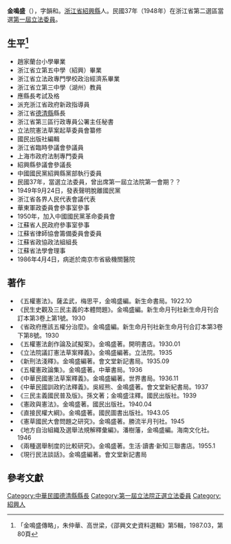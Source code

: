 {{Infobox Officeholder
|姓名=金鳴盛
|圖像=<!-- 檔案不存在 File:金鳴盛.jpg -->
|圖像大小=200px
|圖像說明=  
|字    =字韻和
|號    = 
|別名    = 
|出生日期 = 1899年11月11日
|出生地點 = 
|逝世日期 = {{dda|1986|4|4|1899|11|11}}
|逝世地點 = 
|死因    = 
|墓地    = 
|籍貫    = 
|政黨    = 
|parents  = 父金渭川、母趙氏
|配偶   =趙仙霞
|伴侶    = 
|relatives  = 子金旭初、金德初、金海初；女金正如、金雪如、金圓圓
|children  =  
|著作    = 
|past    = 
}}
'''金鳴盛'''（{{bd|1899年|11月11日|1986年|4月4日}}），字韻和。[[浙江省|浙江省]][[紹興縣|紹興縣]]人。民國37年（1948年）在浙江省第二選區當選[[第一屆立法委員|第一屆立法委員]]。

== 生平<ref>「金鳴盛傳略」，朱仲華、高世梁，《邵興文史資料選輯》第5輯，1987.03，第80頁</ref> ==
* 趙家蘭台小學畢業
* 浙江省立第五中學（紹興）畢業
* 浙江省立法政專門學校政治經濟系畢業
* 浙江省立第三中學（湖州）教員
* 應縣長考試及格
* 派充浙江省政府新政指導員
* 浙江省[[德清縣|德清縣]]縣長
* 浙江省第三區行政專員公署主任秘書
* 立法院憲法草案起草委員會纂修
* 國民出版社編輯
* 浙江省臨時參議會參議員
* 上海市政府法制專門委員
* 紹興縣參議會參議長
* 中國國民黨紹興縣黨部執行委員
* 民國37年，當選立法委員，曾出席第一屆立法院第一會期？？
* 1949年9月24日，發表聲明脫離國民黨
* 浙江省各界人民代表會議代表
* 華東軍政委員會參事室參事
* 1950年，加入中國國民黨革命委員會
* 江蘇省人民政府參事室參事
* 江蘇省律師協會籌備委員會委員
* 江蘇省政協政法組組長
* 江蘇省法學會理事
* 1986年4月4日，病逝於南京市省級機關醫院
== 著作 ==
* 《五權憲法》。薩孟武，梅思平，金鳴盛編。新生命書局。1922.10
* 《民生史觀及三民主義的本體問題》。金鳴盛編。新生命月刊社新生命月刊合訂本第3卷上第1號。1930
* 《省政府應該五權分治麼》。金鳴盛編。新生命月刊社新生命月刊合訂本第3卷下第8號。1930
* 《五權憲法創作論及試擬案》。金鳴盛著。開明書店。1930.01
* 《立法院議訂憲法草案釋義》。金鳴盛編著。立法院。1935
* 《新刑法淺釋》。金鳴盛編著。會文堂新記書局。1935.09
* 《五權憲政論集》。金鳴盛著。中華書局。1936
* 《中華民國憲法草案釋義》。金鳴盛編著。世界書局。1936.11
* 《中華民國訓政約法釋義》。吳經熊、金鳴盛著。會文堂新紀書局。1937
* 《三民主義國民普及版》。孫文著；金鳴盛注釋。國民出版社。1939
* 《憲政與憲法》。金鳴盛著。國民出版社。1940.04
* 《直接民權大綱》。金鳴盛著。國民圖書出版社。1943.05
* 《憲草國民大會問題之研究》。金鳴盛著。勝流半月刊社。1945
* 《地方自治組織及選舉法規解釋彙編》。潘樹藩，金鳴盛編。海南文化社。1946
* 《兩種選舉制度的比較研究》。金鳴盛著。生活·讀書·新知三聯書店。1955.1
* 《現行民法談話》。金鳴盛編著。會文堂新記書局

== 參考文獻 ==
{{reflist}}
{{中華民國第一屆立法委員}}
{{1949年聲明脫離國民黨政治人物名單}}
[[Category:中華民國德清縣縣長|Category:中華民國德清縣縣長]]
[[Category:第一屆立法院正選立法委員|Category:第一屆立法院正選立法委員]]
[[Category:紹興人|Category:紹興人]]
